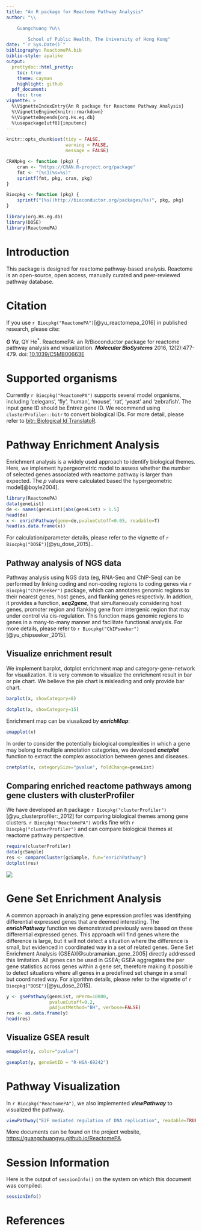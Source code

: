 ```yaml
---
title: "An R package for Reactome Pathway Analysis"
author: "\\

	Guangchuang Yu\\

        School of Public Health, The University of Hong Kong"
date: "`r Sys.Date()`"
bibliography: ReactomePA.bib
biblio-style: apalike
output:
  prettydoc::html_pretty:
    toc: true
    theme: cayman
    highlight: github
  pdf_document:
    toc: true
vignette: >
  %\VignetteIndexEntry{An R package for Reactome Pathway Analysis}
  %\VignetteEngine{knitr::rmarkdown}
  %\VignetteDepends{org.Hs.eg.db}
  %\usepackage[utf8]{inputenc}
---
```


```r
knitr::opts_chunk$set(tidy = FALSE,
                      warning = FALSE,
                      message = FALSE)
```

```r
CRANpkg <- function (pkg) {
    cran <- "https://CRAN.R-project.org/package"
    fmt <- "[%s](%s=%s)"
    sprintf(fmt, pkg, cran, pkg)
}

Biocpkg <- function (pkg) {
    sprintf("[%s](http://bioconductor.org/packages/%s)", pkg, pkg)
}

library(org.Hs.eg.db)
library(DOSE)
library(ReactomePA)
```



# Introduction

This package is designed for reactome pathway-based analysis. Reactome
is an open-source, open access, manually curated and peer-reviewed
pathway database.

# Citation

If you use `r Biocpkg("ReactomePA")`[@yu_reactomepa_2016] in published research, please cite:

__*G Yu*__, QY He^\*^. ReactomePA: an R/Bioconductor package for reactome
pathway analysis and visualization. __*Molecular BioSystems*__ 2016,
12(2):477-479. doi: [10.1039/C5MB00663E](http://dx.doi.org/10.1039/C5MB00663E)


# Supported organisms

Currently `r Biocpkg("ReactomePA")` supports several model organisms, including 'celegans', 'fly', 'human', 'mouse', 'rat', 'yeast' and 'zebrafish'. The input gene ID should be Entrez gene ID. We recommend using `clusterProfiler::bitr` to convert biological IDs. For more detail, please refer to [bitr: Biological Id TranslatoR](http://www.bioconductor.org/packages/release/bioc/vignettes/clusterProfiler/inst/doc/clusterProfiler.html#bitr-biological-id-translator).


# Pathway Enrichment Analysis

Enrichment analysis is a widely used approach to identify biological
themes. Here, we implement hypergeometric model to assess whether the
number of selected genes associated with reactome pathway is larger
than expected. The _p_ values were calculated based the hypergeometric model[@boyle2004].


```r
library(ReactomePA)
data(geneList)
de <- names(geneList)[abs(geneList) > 1.5]
head(de)
x <- enrichPathway(gene=de,pvalueCutoff=0.05, readable=T)
head(as.data.frame(x))
```

For calculation/parameter details, please refer to the vignette of `r Biocpkg("DOSE")`[@yu_dose_2015]..

## Pathway analysis of NGS data

Pathway analysis using NGS data (eg, RNA-Seq and ChIP-Seq) can be performed by linking coding and non-coding regions to coding genes via `r Biocpkg("ChIPseeker")` package, which can annotates genomic regions to their nearest genes, host genes, and flanking genes respectivly. In addtion, it provides a function, __*seq2gene*__, that simultaneously considering host genes, promoter region and flanking gene from intergenic region that may under control via cis-regulation. This function maps genomic regions to genes in a many-to-many manner and facilitate functional analysis. For more details, please refer to `r Biocpkg("ChIPseeker")`[@yu_chipseeker_2015].


## Visualize enrichment result
We implement barplot, dotplot enrichment map and category-gene-network for visualization. It is very common to visualize the enrichment result in bar or pie chart. We believe the pie chart is misleading and only provide bar chart.
```r
barplot(x, showCategory=8)
```
```r
dotplot(x, showCategory=15)
```

Enrichment map can be viusalized by __*enrichMap*__:
```r
emapplot(x)
```



In order to consider the potentially biological complexities in which a gene may belong to multiple annotation categories, we developed __*cnetplot*__ function to extract the complex association between genes and diseases.
```r
cnetplot(x, categorySize="pvalue", foldChange=geneList)
```


## Comparing enriched reactome pathways among gene clusters with clusterProfiler

We have developed an `R` package `r Biocpkg("clusterProfiler")`[@yu_clusterprofiler:_2012] for comparing biological themes among gene clusters. `r Biocpkg("ReactomePA")` works fine with `r Biocpkg("clusterProfiler")` and can compare biological themes at reactome pathway perspective.

```r
require(clusterProfiler)
data(gcSample)
res <- compareCluster(gcSample, fun="enrichPathway")
dotplot(res)
```

![](figures/clusterProfiler.png)


# Gene Set Enrichment Analysis

A common approach in analyzing gene expression profiles was identifying differential expressed genes that are deemed interesting. The __*enrichPathway*__ function we demonstrated previously were based on these differential expressed genes. This approach will find genes where the difference is large, but it will not detect a situation where the difference is small, but evidenced in coordinated way in a set of related genes. Gene Set Enrichment Analysis (GSEA)[@subramanian_gene_2005] directly addressed this limitation. All genes can be used in GSEA; GSEA aggregates the per gene statistics across genes within a gene set, therefore making it possible to detect situations where all genes in a predefined set change in a small but coordinated way. For algorithm details, please refer to the vignette of `r Biocpkg("DOSE")`[@yu_dose_2015].

```r
y <- gsePathway(geneList, nPerm=10000,
                pvalueCutoff=0.2,
                pAdjustMethod="BH", verbose=FALSE)
res <- as.data.frame(y)
head(res)
```

## Visualize GSEA result

```r
emapplot(y, color="pvalue")
```


```r
gseaplot(y, geneSetID = "R-HSA-69242")
```

# Pathway Visualization

In `r Biocpkg("ReactomePA")`, we also implemented __*viewPathway*__ to visualized the pathway.
```r
viewPathway("E2F mediated regulation of DNA replication", readable=TRUE, foldChange=geneList)
```




More documents can be found on the project website, <https://guangchuangyu.github.io/ReactomePA>.


# Session Information

Here is the output of `sessionInfo()` on the system on which this document was compiled:

```r
sessionInfo()
```

# References
